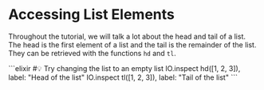 
# Accessing List Elements

Throughout the tutorial, we will talk a lot about the head and tail of a list. The head is the first element of a list and the tail is the remainder of the list. They can be retrieved with the functions `hd` and `tl`.

<EditorCode>
```elixir
#💡 Try changing the list to an empty list
IO.inspect hd([1, 2, 3]), label: "Head of the list"
IO.inspect tl([1, 2, 3]), label: "Tail of the list"
```
</EditorCode>
